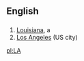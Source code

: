 {{see|la|La}}

==English==

==={{Abbreviation}}===
#[[Louisiana]], a {{USstate}}
#[[Los Angeles]] (US city)

[[pl:LA]]